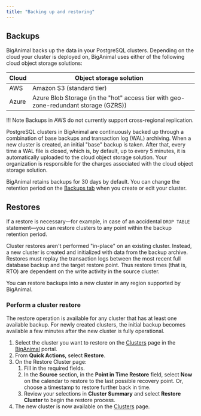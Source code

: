 ```yaml
---
title: "Backing up and restoring"
---
```


## Backups 

BigAnimal backs up the data in your PostgreSQL clusters. Depending on the cloud your cluster is deployed on, BigAnimal uses either of the following cloud object storage solutions:

| Cloud | Object storage solution                                                        |   |
|----------------------------|--------------------------------------------------------------------------------------|---|
| AWS                      | Amazon S3  (standard tier)                                                                          |   |
| Azure                        | Azure Blob Storage (in the "hot" access tier with geo-zone-redundant storage (GZRS)) |   |


!!! Note
    Backups in AWS do not currently support cross-regional replication.

PostgreSQL clusters in BigAnimal are continuously backed up through a combination of base backups and transaction log (WAL) archiving. When a new cluster is created, an initial "base" backup is taken. After that, every time a WAL file is closed, which is, by default, up to every 5 minutes, it is automatically uploaded to the cloud object storage solution. Your organization is responsible for the charges associated with the cloud object storage solution.

BigAnimal retains backups for 30 days by default. You can change the retention period on the [Backups tab](../getting_started/creating_a_cluster/#backups-tab) when you create or edit your cluster. 


    

## Restores

If a restore is necessary—for example, in case of an accidental `DROP TABLE` statement—you can restore clusters to any point within the backup retention period.


Cluster restores aren't performed "in-place" on an existing cluster. Instead, a new cluster is created and initialized with data from the backup archive. Restores must replay the transaction logs between the most recent full database backup and the target restore point. Thus restore times (that is, RTO) are dependent on the write activity in the source cluster.

You can restore backups into a new cluster in any region supported by BigAnimal.

### Perform a cluster restore
The restore operation is available for any cluster that has at least one available backup. For newly created clusters, the initial backup becomes available a few minutes after the new cluster is fully operational.
1.  Select the cluster you want to restore on the [Clusters](https://portal.biganimal.com/clusters) page in the [BigAnimal](https://portal.biganimal.com) portal. 
2.  From **Quick Actions**, select **Restore**.
3.  On the Restore Cluster page: 
    1.  Fill in the required fields.
    2.  In the **Source** section, in the **Point in Time Restore** field, select **Now** on the calendar to restore to the last possible recovery point. Or, choose a timestamp to restore further back in time. 
    3.  Review your selections in **Cluster Summary** and select **Restore Cluster** to begin the restore process.  
4.  The new cluster is now available on the [Clusters](https://portal.biganimal.com/clusters) page.
